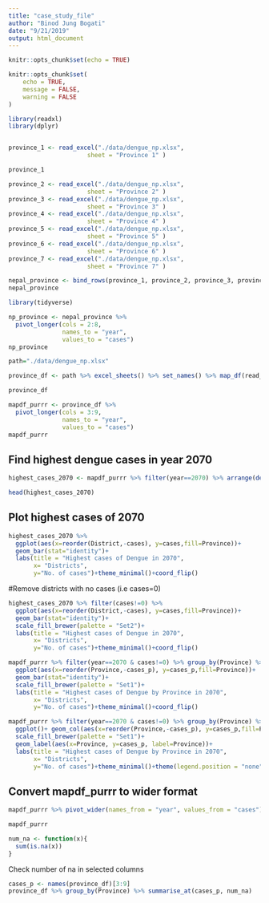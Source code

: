 ```yaml
---
title: "case_study_file"
author: "Binod Jung Bogati"
date: "9/21/2019"
output: html_document
---
```


```r
knitr::opts_chunk$set(echo = TRUE)
```


```r
knitr::opts_chunk$set(
	echo = TRUE,
	message = FALSE,
	warning = FALSE
)
```

```r
library(readxl)
library(dplyr)


province_1 <- read_excel("./data/dengue_np.xlsx", 
                      sheet = "Province 1" )


```



```r
province_1
```


```r

province_2 <- read_excel("./data/dengue_np.xlsx", 
                      sheet = "Province 2" )
province_3 <- read_excel("./data/dengue_np.xlsx", 
                      sheet = "Province 3" )
province_4 <- read_excel("./data/dengue_np.xlsx", 
                      sheet = "Province 4" )
province_5 <- read_excel("./data/dengue_np.xlsx", 
                      sheet = "Province 5" )
province_6 <- read_excel("./data/dengue_np.xlsx", 
                      sheet = "Province 6" )
province_7 <- read_excel("./data/dengue_np.xlsx", 
                      sheet = "Province 7" )


```






```r

nepal_province <- bind_rows(province_1, province_2, province_3, province_4, province_5, province_6, province_7)
nepal_province


```

```r
library(tidyverse)

np_province <- nepal_province %>% 
  pivot_longer(cols = 2:8, 
               names_to = "year", 
               values_to = "cases")
np_province

```


```r
path="./data/dengue_np.xlsx"

province_df <- path %>% excel_sheets() %>% set_names() %>% map_df(read_excel,path=path,.id="Province")

```


```r
province_df
```


```r
mapdf_purrr <- province_df %>% 
  pivot_longer(cols = 3:9, 
               names_to = "year", 
               values_to = "cases")
mapdf_purrr
```







## Find highest dengue cases in year 2070

```r

highest_cases_2070 <- mapdf_purrr %>% filter(year==2070) %>% arrange(desc(cases))

head(highest_cases_2070)

```


## Plot highest cases of 2070

```r

highest_cases_2070 %>% 
  ggplot(aes(x=reorder(District,-cases), y=cases,fill=Province))+
  geom_bar(stat="identity")+
  labs(title = "Highest cases of Dengue in 2070",
       x= "Districts",
       y="No. of cases")+theme_minimal()+coord_flip()

```


#Remove districts with no cases (i.e cases=0)

```r

highest_cases_2070 %>% filter(cases!=0) %>% 
  ggplot(aes(x=reorder(District,-cases), y=cases,fill=Province))+
  geom_bar(stat="identity")+
  scale_fill_brewer(palette = "Set2")+
  labs(title = "Highest cases of Dengue in 2070",
       x= "Districts",
       y="No. of cases")+theme_minimal()+coord_flip()
```

```r
mapdf_purrr %>% filter(year==2070 & cases!=0) %>% group_by(Province) %>% summarise(cases_p=sum(cases)) %>% 
  ggplot(aes(x=reorder(Province,-cases_p), y=cases_p,fill=Province))+
  geom_bar(stat="identity")+
  scale_fill_brewer(palette = "Set1")+
  labs(title = "Highest cases of Dengue by Province in 2070",
       x= "Districts",
       y="No. of cases")+theme_minimal()+coord_flip()
```




```r
mapdf_purrr %>% filter(year==2070 & cases!=0) %>% group_by(Province) %>% summarise(cases_p=sum(cases)) %>% 
  ggplot()+ geom_col(aes(x=reorder(Province,-cases_p), y=cases_p,fill=Province))+
  scale_fill_brewer(palette = "Set1")+
  geom_label(aes(x=Province, y=cases_p, label=Province))+
  labs(title = "Highest cases of Dengue by Province in 2070",
       x= "Districts",
       y="No. of cases")+theme_minimal()+theme(legend.position = "none")
```




## Convert mapdf_purrr to wider format


```r
mapdf_purrr %>% pivot_wider(names_from = "year", values_from = "cases") %>% unnest()

```



```r
mapdf_purrr
```


```r
num_na <- function(x){
  sum(is.na(x))
}
```


Check number of na in selected columns
```r
cases_p <- names(province_df)[3:9]
province_df %>% group_by(Province) %>% summarise_at(cases_p, num_na)
```

